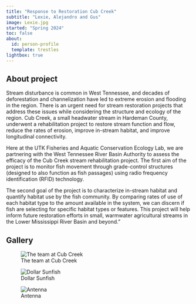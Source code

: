 ```yaml
---
title: "Response to Restoration Cub Creek"
subtitle: "Lexie, Alejandro and Gus"
image: Lexie.jpg
started: "Spring 2024"
toc: false
about:
  id: person-profile
  template: trestles
lightbox: true
---
```


## About project

Stream disturbance is common in West Tennessee, and decades of deforestation and channelization have led to extreme erosion and flooding in the region. There is an urgent need for stream restoration projects that address these issues while considering the structure and ecology of the region. Cub Creek, a small headwater stream in Hardeman County, underwent a rehabilitation project to restore stream function and flow, reduce the rates of erosion, improve in-stream habitat, and improve longitudinal connectivity.

Here at the UTK Fisheries and Aquatic Conservation Ecology Lab, we are partnering with the West Tennessee River Basin Authority to assess the efficacy of the Cub Creek stream rehabilitation project. The first aim of the project is to monitor fish movement through grade-control structures (designed to also function as fish passages) using radio frequency identification (RFID) technology.

The second goal of the project is to characterize in-stream habitat and quantify habitat use by the fish community. By comparing rates of use of each habitat type to the amount available in the system, we can discern if fish are selecting for specific habitat types or features. This project will help inform future restoration efforts in small, warmwater agricultural streams in the Lower Mississippi River Basin and beyond."

## Gallery

::: {layout-style="masonry" layout-ncol="3"}
![The team at Cub Creek](img/cubcreek1.png){group="new"}

![Dollar Sunfish](img/cubcreek2.png){group="new"}


![Antenna](img/cubcreek3.png){group="new"}



:::
